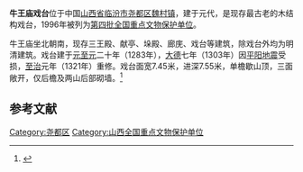 {{coord|36|14|16|N|111|29|37|E|display=title|scale:10000}}
{{文物保护单位
| 级别 = 全国
| 名称 = 牛王庙戏台
| 图片 = 牛王庙戏台2.JPG
| 所在 = [[山西省|山西省]][[临汾市|临汾市]]
| 分类 = 古建筑
| 时代 = [[元朝|元]]
| 编号 = [[第四批全国重点文物保护单位|第四批]]第116项
| 登录 = 1996年11月20日
}}
'''牛王庙戏台'''位于中国[[山西省|山西省]][[临汾市|临汾市]][[尧都区|尧都区]][[魏村镇|魏村镇]]，建于元代，是现存最古老的木结构戏台，1996年被列为[[第四批全国重点文物保护单位|第四批全国重点文物保护单位]]。

牛王庙坐北朝南，现存三王殿、献亭、垛殿、廊庑、戏台等建筑，除戏台外均为明清建筑。戏台建于[[元朝|元]][[至元_(忽必烈)|至元]]二十年（1283年），[[大德_(元朝)|大德]]七年（1303年）因[[平阳地震|平阳地震]]受损，[[至治_(元朝)|至治]]元年（1321年）重修。戏台面宽7.45米，进深7.55米，单檐歇山顶，三面敞开，仅后檐及两山后部砌墙。<ref>{{Cite book |title=全国重点文物保护单位·第一至第五批·第Ⅰ卷 |publisher=文物出版社 |year=2004 |isbn=7-5010-1525-2 |pages=356 }}</ref>

==参考文献==
{{reflist}}

{{Commons category|Niuwang Temple}}

{{山西全国重点文物保护单位}}

{{DEFAULTSORT:Niu}}
[[Category:尧都区|Category:尧都区]]
[[Category:山西全国重点文物保护单位|Category:山西全国重点文物保护单位]]

{{全国重点文物保护单位小作品}}
{{山西小作品}}